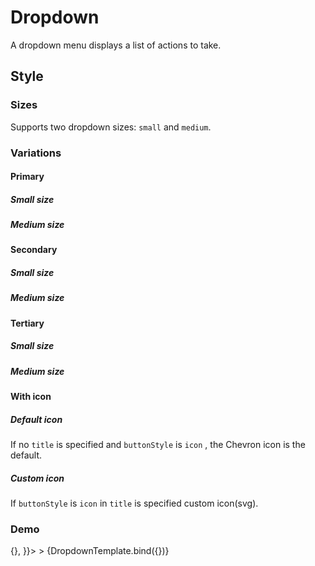 <!-- Dropdown.mdx -->

<Meta
  title="Onex/Components/Dropdown"
  component={Dropdown}
/>


# Dropdown
A dropdown menu displays a list of actions to take.

## Style

### Sizes

Supports two dropdown sizes: ```small``` and  ```medium```.

<Canvas>
  <Story height="13rem" id='onex-components-dropdown--small' />
  <Story height="13rem" id='onex-components-dropdown--medium' />
</Canvas>

### Variations

#### Primary
##### Small size
<Canvas>
  <Story height="10rem" id='onex-components-dropdown--primary-small' />
  <Story height="10rem" id='onex-components-dropdown--primary-small-disabled' />
</Canvas>

##### Medium size
<Canvas>
  <Story height="13rem" id='onex-components-dropdown--primary-medium' />
  <Story height="13rem" id='onex-components-dropdown--primary-medium-disabled' />
</Canvas>

#### Secondary
##### Small size
<Canvas>
  <Story height="10rem" id='onex-components-dropdown--secondary-small' />
  <Story height="10rem" id='onex-components-dropdown--secondary-small-disabled' />
</Canvas>

##### Medium size
<Canvas>
  <Story height="13rem" id='onex-components-dropdown--secondary-medium' />
  <Story height="13rem" id='onex-components-dropdown--secondary-medium-disabled' />
</Canvas>

#### Tertiary
##### Small size
<Canvas>
  <Story height="10rem" id='onex-components-dropdown--tertiary-small' />
  <Story height="10rem" id='onex-components-dropdown--tertiary-small-disabled' />
</Canvas>

##### Medium size
<Canvas>
  <Story height="13rem" id='onex-components-dropdown--tertiary-medium' />
  <Story height="13rem" id='onex-components-dropdown--tertiary-medium-disabled' />
</Canvas>


#### With icon
##### Default icon
If no ```title``` is specified and ```buttonStyle``` is ```icon``` , the Chevron icon is the default.
<Canvas>
  <Story height="10rem" id='onex-components-dropdown--secondary-default-icon' />
  <Story height="10rem" id='onex-components-dropdown--secondary-default-disabled-icon' />
  <Story height="10rem" id='onex-components-dropdown--tertiary-default-icon' />
  <Story height="10rem" id='onex-components-dropdown--tertiary-default-disabled-icon' />
</Canvas>

##### Custom icon
If ```buttonStyle``` is ```icon``` in ```title``` is specified custom icon(svg).
<Canvas>
  <Story height="13rem" id='onex-components-dropdown--secondary-custom-icon' />
  <Story height="13rem" id='onex-components-dropdown--secondary-custom-disabled-icon' />
  <Story height="13rem" id='onex-components-dropdown--tertiary-custom-icon' />
  <Story height="13rem" id='onex-components-dropdown--tertiary-custom-disabled-icon' />
</Canvas>


### Demo
<Canvas>
  <Story
    height="12rem"
    name="Demo"
    args={{
      align: 'start',
      buttonStyle: 'text',
      className: 'custom-dropdown',
      dataTestId: 'test-dropdown-id',
      disabled: false,
      id: 'dropdown-demo',
      items: [
        { eventKey: 'one', title: 'item one', hasDividerAfter: true },
        { eventKey: 'two', title: 'item two', disabled: true },
        { eventKey: 'three', title: 'item three', href: '#' },
        { eventKey: 'four', title: 'item four' },
      ],
      size: 'sm',
      title: 'Dropdown demo',
      variant: 'primary',
      onSelect: () => {},
    }}>
    >
    {DropdownTemplate.bind({})}
  </Story>
</Canvas>

<ArgsTable story="Demo" />
